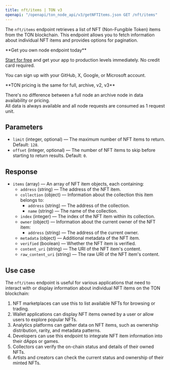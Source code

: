 ---
title: nft/items | TON v3
openapi: "/openapi/ton_node_api/v3/getNFTItems.json GET /nft/items"
---

The `nft/items` endpoint retrieves a list of NFT (Non-Fungible Token) items from the TON blockchain. This endpoint allows you to fetch information about individual NFT items and provides options for pagination.

<Check>
**Get you own node endpoint today**

[Start for free](https://console.chainstack.com/) and get your app to production levels immediately. No credit card required.

You can sign up with your GitHub, X, Google, or Microsoft account.
</Check>

<Note>
**TON pricing is the same for full, archive, v2, v3**

There's no difference between a full node an archive node in data availability or pricing.  
All data is always available and all node requests are consumed as 1 request unit.
</Note>

  

## Parameters

* `limit` (integer, optional) — The maximum number of NFT items to return. Default: `128`.
* `offset` (integer, optional) — The number of NFT items to skip before starting to return results. Default: `0`.

## Response

* `items` (array) — An array of NFT item objects, each containing:
  + `address` (string) — The address of the NFT item.
  + `collection` (object) — Information about the collection this item belongs to:
    - `address` (string) — The address of the collection.
    - `name` (string) — The name of the collection.
  + `index` (integer) — The index of the NFT item within its collection.
  + `owner` (object) — Information about the current owner of the NFT item:
    - `address` (string) — The address of the current owner.
  + `metadata` (object) — Additional metadata of the NFT item.
  + `verified` (boolean) — Whether the NFT item is verified.
  + `content_uri` (string) — The URI of the NFT item's content.
  + `raw_content_uri` (string) — The raw URI of the NFT item's content.

## Use case

The `nft/items` endpoint is useful for various applications that need to interact with or display information about individual NFT items on the TON blockchain:

1. NFT marketplaces can use this to list available NFTs for browsing or trading.
2. Wallet applications can display NFT items owned by a user or allow users to explore popular NFTs.
3. Analytics platforms can gather data on NFT items, such as ownership distribution, rarity, and metadata patterns.
4. Developers can use this endpoint to integrate NFT item information into their dApps or games.
5. Collectors can verify the on-chain status and details of their owned NFTs.
6. Artists and creators can check the current status and ownership of their minted NFTs.
